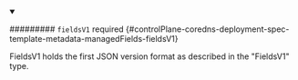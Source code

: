 


<details className="config-field" data-expandable="true" open>
<summary>

######### `fieldsV1` <span className="config-field-required" data-required="false">required</span> <span className="config-field-type"></span> <span className="config-field-default"></span> <span className="config-field-enum"></span> {#controlPlane-coredns-deployment-spec-template-metadata-managedFields-fieldsV1}

FieldsV1 holds the first JSON version format as described in the "FieldsV1" type.

</summary>

<PartialFieldsv1reference />


</details>
